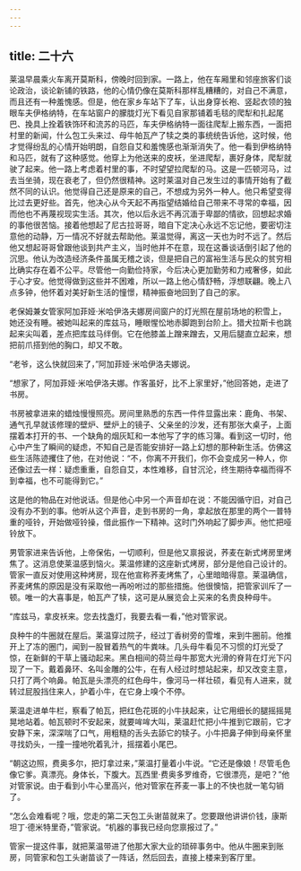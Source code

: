 ```yaml
---
---
---
```

title: 二十六
---




莱温早晨乘火车离开莫斯科，傍晚时回到家。一路上，他在车厢里和邻座旅客们谈论政治，谈论新铺的铁路，他的心情仍像在莫斯科那样乱糟糟的，对自己不满意，而且还有一种羞愧感。但是，他在家乡车站下了车，认出身穿长袍、竖起衣领的独眼车夫伊格纳特，在车站窗户的朦胧灯光下看见自家那铺着毛毯的爬犁和扎起尾巴、挽具上拴着铁饰环和流苏的马匹，车夫伊格纳特一面往爬犁上搬东西，一面把村里的新闻，什么包工头来过、母牛帕瓦产了犊之类的事统统告诉他，这时候，他才觉得纷乱的心情开始明朗，自怨自艾和羞愧感也渐渐消失了。他一看到伊格纳特和马匹，就有了这种感觉。他穿上为他送来的皮袄，坐进爬犁，裹好身体，爬犁就驶了起来。他一路上考虑着村里的事，不时望望拉爬犁的马。这是一匹顿河马，过去当坐骑，现在衰老了，但仍然很精神。这时莱温对自己发生过的事情开始有了截然不同的认识。他觉得自己还是原来的自己，不想成为另外一种人。他只希望变得比过去更好些。首先，他决心从今天起不再指望结婚给自己带来不寻常的幸福，因而他也不再蔑视现实生活。其次，他以后永远不再沉湎于卑鄙的情欲，回想起求婚的事他很苦恼。接着他想起了尼古拉哥哥，暗自下定决心永远不忘记他，要密切注意他的动静，万一情况不好就去帮助他。莱温觉得，离这一天也为时不远了。然后他又想起哥哥曾跟他谈到共产主义，当时他并不在意，现在这番谈话倒引起了他的沉思。他认为改造经济条件虽属无稽之谈，但是把自己的富裕生活与民众的贫穷相比确实存在着不公平。尽管他一向勤俭持家，今后决心更加勤劳和力戒奢侈，如此于心才安。他觉得做到这些并不困难，所以一路上他心情舒畅，浮想联翩。晚上八点多钟，他怀着对美好新生活的憧憬，精神振奋地回到了自己的家。

老保姆兼女管家阿加菲娅·米哈伊洛夫娜房间窗户的灯光照在屋前场地的积雪上，她还没有睡。被她叫起来的库兹马，睡眼惺忪地赤脚跑到台阶上。猎犬拉斯卡也跳起来尖叫着，差点把库兹马绊倒。它在他膝盖上蹭来蹭去，又用后腿直立起来，想把前爪搭到他的胸口，却又不敢。

“老爷，这么快就回来了，”阿加菲娅·米哈伊洛夫娜说。

“想家了，阿加菲娅·米哈伊洛夫娜。作客虽好，比不上家里好，”他回答她，走进了书房。

书房被拿进来的蜡烛慢慢照亮。房间里熟悉的东西一件件显露出来：鹿角、书架、通气孔早就该修理的壁炉、壁炉上的镜子、父亲坐的沙发，还有那张大桌子，上面摆着本打开的书、一个缺角的烟灰缸和一本他写了字的练习簿。看到这一切时，他心中产生了瞬间的疑虑，不知自己是否能安排好一路上幻想的那种新生活。仿佛这些生活陈迹攫住了他，在对他说：“不，你离不开我们，你不会变成另一种人，你还像过去一样：疑虑重重，自怨自艾，本性难移，自甘沉沦，终生期待幸福而得不到幸福，也不可能得到它。”

这是他的物品在对他说话。但是他心中另一个声音却在说：不能因循守旧，对自己没有办不到的事。他听从这个声音，走到书房的一角，拿起放在那里的两个一普特重的哑铃，开始做哑铃操，借此振作一下精神。这时门外响起了脚步声。他忙把哑铃放下。

男管家进来告诉他，上帝保佑，一切顺利，但是他又禀报说，荞麦在新式烤房里烤焦了。这消息使莱温感到恼火。莱温修建的这座新式烤房，部分是他自己设计的。管家一直反对使用这种烤房，现在他宣称荞麦烤焦了，心里暗暗得意。莱温确信，荞麦烤焦的原因是没有采取他一再吩咐过的那些措施。他很懊恼，把管家训斥了一顿。唯一的大喜事是，帕瓦产了犊，这可是从展览会上买来的名贵良种母牛。

“库兹马，拿皮袄来。您去找盏灯，我要去看一看，”他对管家说。

良种牛的牛圈就在屋后。莱温穿过院子，经过丁香树旁的雪堆，来到牛圈前。他推开上了冻的圈门，闻到一股冒着热气的牛粪味。几头母牛看见不习惯的灯光受了惊，在新鲜的干草上骚动起来。黑白相间的荷兰母牛那宽大光滑的脊背在灯光下闪现了一下。戴着鼻环、名叫金雕的公牛，在有人经过时想站起来，却又改变主意，只打了两个响鼻。帕瓦是头漂亮的红色母牛，像河马一样壮硕，看见有人进来，就转过屁股挡住来人，护着小牛，在它身上嗅个不停。

莱温走进单牛栏，察看了帕瓦，把红色花斑的小牛扶起来，让它用细长的腿摇摇晃晃地站着。帕瓦顿时不安起来，就要哞哞大叫，莱温赶忙把小牛推到它跟前，它才安静下来，深深喘了口气，用粗糙的舌头去舔它的犊子。小牛把鼻子伸到母亲怀里寻找奶头，一撞一撞地吮着乳汁，摇摆着小尾巴。

“朝这边照，费奥多尔，把灯拿过来，”莱温打量着小牛说。“它还是像娘！尽管毛色像它爹。真漂亮。身体长，下腹大。瓦西里·费奥多罗维奇，它很漂亮，是吧？”他对管家说。由于看到小牛心里高兴，他对管家在荞麦一事上的不快也就一笔勾销了。

“怎么会难看呢？哦，您走的第二天包工头谢苗就来了。您要跟他讲讲价钱，康斯坦丁·德米特里奇，”管家说。“机器的事我已经向您禀报过了。”

管家一提这件事，就把莱温带进了他那大家大业的琐碎事务中。他从牛圈来到账房，同管家和包工头谢苗谈了一阵话，然后回去，直接上楼来到客厅里。